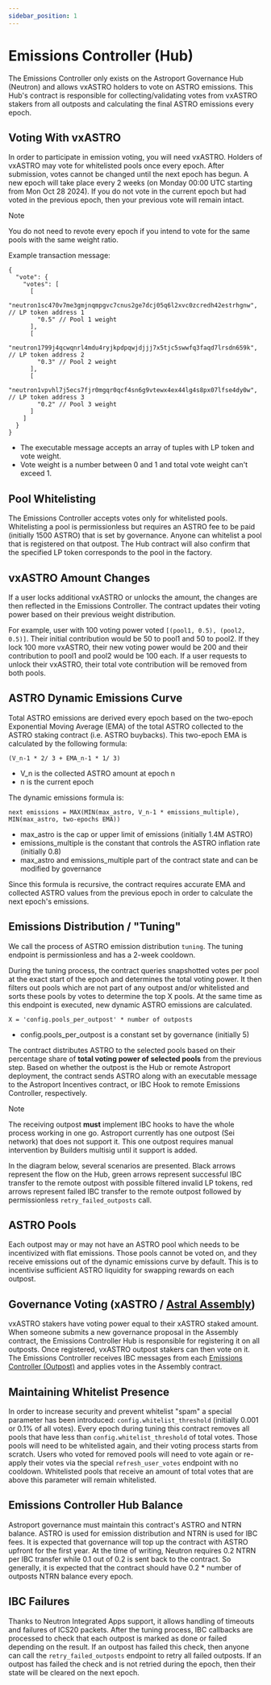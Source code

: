 ```yaml
---
sidebar_position: 1
---
```


<!-- import EmissionsController from '@site/static/img/learn/emissions_controller_general.png'; -->
<!-- import EmissionsFlow from '@site/static/img/learn/emissions_controller_tuning_flow.png'; -->


# Emissions Controller (Hub)

The Emissions Controller only exists on the Astroport Governance Hub (Neutron) and allows vxASTRO holders to vote on ASTRO emissions. This Hub's contract is responsible for collecting/validating votes from vxASTRO stakers from all outposts and calculating the final ASTRO emissions every epoch.

<!-- <img src={EmissionsController} style={{ }} /> -->

## Voting With vxASTRO

In order to participate in emission voting, you will need vxASTRO. Holders of vxASTRO may vote for whitelisted pools once every epoch. After submission, votes cannot be changed until the next epoch has begun. A new epoch will take place every 2 weeks (on Monday 00:00 UTC starting from Mon Oct 28 2024). If you do not vote in the current epoch but had voted in the previous epoch, then your previous vote will remain intact. 

> [!NOTE]
> You do not need to revote every epoch if you intend to vote for the same pools with the same weight ratio.

Example transaction message:
```
{
  "vote": {
    "votes": [
      [
        "neutron1sc470v7me3gmjnqmpgvc7cnus2ge7dcj05q6l2xvc0zcredh42estrhgnw", // LP token address 1
        "0.5" // Pool 1 weight
      ],
      [
        "neutron1799j4qcwqnrl4mdu4ryjkpdpqwjdjjj7x5tjc5swwfq3faqd7lrsdn659k", // LP token address 2
        "0.3" // Pool 2 weight
      ],
      [
        "neutron1vpvhl7j5ecs7fjr0mgqr0qcf4sn6g9vtewx4ex44lg4s8px07lfse4dy0w", // LP token address 3
        "0.2" // Pool 3 weight
      ]
    ]
  }
}
```
* The executable message accepts an array of tuples with LP token and vote weight.
* Vote weight is a number between 0 and 1 and total vote weight can't exceed 1.

## Pool Whitelisting

The Emissions Controller accepts votes only for whitelisted pools. Whitelisting a pool is permissionless but requires an ASTRO fee to be paid (initially 1500 ASTRO) that is set by governance. Anyone can whitelist a pool that is registered on that outpost. The Hub contract will also confirm that the specified LP token corresponds to the pool in the factory.

## vxASTRO Amount Changes

If a user locks additional vxASTRO or unlocks the amount, the changes are then reflected in the Emissions Controller. The contract updates their voting power based on their previous weight distribution.

For example, user with 100 voting power voted `[(pool1, 0.5), (pool2, 0.5)]`. Their initial contribution would be 50 to pool1 and 50 to pool2. If they lock 100 more vxASTRO, their new voting power would be 200 and their contribution to pool1 and pool2 would be 100 each. If a user requests to unlock their vxASTRO, their total vote contribution will be removed from both pools.

## ASTRO Dynamic Emissions Curve

Total ASTRO emissions are derived every epoch based on the two-epoch Exponential Moving Average (EMA) of the total ASTRO collected to the ASTRO staking contract (i.e. ASTRO buybacks). This two-epoch EMA is calculated by the following formula:
```
(V_n-1 * 2/ 3 + EMA_n-1 * 1/ 3)
```
* V_n is the collected ASTRO amount at epoch n
* n is the current epoch

The dynamic emissions formula is:
```
next emissions = MAX(MIN(max_astro, V_n-1 * emissions_multiple), MIN(max_astro, two-epochs EMA))
```
* max_astro is the cap or upper limit of emissions (initially 1.4M ASTRO)
* emissions_multiple is the constant that controls the ASTRO inflation rate (initially 0.8)
* max_astro and emissions_multiple part of the contract state and can be modified by governance

Since this formula is recursive, the contract requires accurate EMA and collected ASTRO values from the previous epoch in order to calculate the next epoch's emissions.

## Emissions Distribution / "Tuning"

We call the process of ASTRO emission distribution `tuning`. The tuning endpoint is permissionless and has a 2-week cooldown.

During the tuning process, the contract queries snapshotted votes per pool at the exact start of the epoch and determines the total voting power. It then filters out pools which are not part of any outpost and/or whitelisted and sorts these pools by votes to determine the top X pools. At the same time as this endpoint is executed, new dynamic ASTRO emissions are calculated.
```
X = 'config.pools_per_outpost' * number of outposts
```
* config.pools_per_outpost is a constant set by governance (initially 5)

The contract distributes ASTRO to the selected pools based on their percentage share of **total voting power of selected pools** from the previous step. Based on whether the outpost is the Hub or remote Astroport deployment, the contract sends ASTRO along with an executable message to the Astroport Incentives contract, or IBC Hook to remote Emissions Controller, respectively.

> [!NOTE]
> The receiving outpost **must** implement IBC hooks to have the whole process working in one go. Astroport currently has one outpost (Sei network) that does not support it. This one outpost requires manual intervention by Builders multisig until it support is added.

In the diagram below, several scenarios are presented. Black arrows represent the flow on the Hub, green arrows represent successful IBC transfer to the remote outpost with possible filtered invalid LP tokens, red arrows represent failed IBC transfer to the remote outpost followed by permissionless `retry_failed_outposts` call.

<!-- <img src={EmissionsFlow} style={{ }} /> -->

## ASTRO Pools

Each outpost may or may not have an ASTRO pool which needs to be incentivized with flat emissions. Those pools cannot be voted on, and they receive emissions out of the dynamic emissions curve by default. This is to incentivise sufficient ASTRO liquidity for swapping rewards on each outpost.

## Governance Voting (xASTRO / [Astral Assembly](../astral-assembly.mdx))

vxASTRO stakers have voting power equal to their xASTRO staked amount. When someone submits a new governance proposal in the Assembly contract, the Emissions Controller Hub is responsible for registering it on all outposts. Once registered, vxASTRO outpost stakers can then vote on it. The Emissions Controller receives IBC messages from each [Emissions Controller (Outpost)](Emissions%20Controller%20(Outpost).mdx) and applies votes in the Assembly contract.

## Maintaining Whitelist Presence

In order to increase security and prevent whitelist "spam" a special parameter has been introduced: `config.whitelist_threshold` (initially 0.001 or 0.1% of all votes). Every epoch during tuning this contract removes all pools that have less than `config.whitelist_threshold` of total votes. Those pools will need to be whitelisted again, and their voting process starts from scratch. Users who voted for removed pools will need to vote again or re-apply their votes via the special `refresh_user_votes` endpoint with no cooldown. Whitelisted pools that receive an amount of total votes that are above this parameter will remain whitelisted.

## Emissions Controller Hub Balance

Astroport governance must maintain this contract's ASTRO and NTRN balance. ASTRO is used for emission distribution and NTRN is used for IBC fees. It is expected that governance will top up the contract with ASTRO upfront for the first year. At the time of writing, Neutron requires 0.2 NTRN per IBC transfer while 0.1 out of 0.2 is sent back to the contract. So generally, it is expected that the contract should have 0.2 * number of outposts NTRN balance every epoch.

## IBC Failures

Thanks to Neutron Integrated Apps support, it allows handling of timeouts and failures of ICS20 packets. After the tuning process, IBC callbacks are processed to check that each outpost is marked as done or failed depending on the result. If an outpost has failed this check, then anyone can call the `retry_failed_outposts` endpoint to retry all failed outposts. If an outpost has failed the check and is not retried during the epoch, then their state will be cleared on the next epoch.
